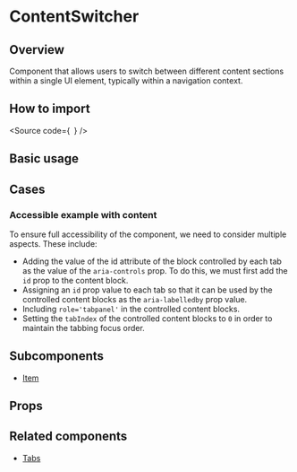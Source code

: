 

<Meta of={Stories} />

<H1>ContentSwitcher</H1>

<H2>Overview</H2>

Component that allows users to switch between different content sections within a single UI element, typically within a navigation context.

<H2>How to import</H2>

<Source
  code={`
`}
/>

<H2>Basic usage</H2>

<Canvas of={Stories.Base} />

<H2>Cases</H2>

<H3>Accessible example with content</H3>

To ensure full accessibility of the component, we need to consider multiple aspects. These include:

- Adding the value of the id attribute of the block controlled by each tab as the value of the `aria-controls` prop. To do this, we must first add the `id` prop to the content block.
- Assigning an `id` prop value to each tab so that it can be used by the controlled content blocks as the `aria-labelledby` prop value.
- Including `role='tabpanel'` in the controlled content blocks.
- Setting the `tabIndex` of the controlled content blocks to `0` in order to maintain the tabbing focus order.

<Canvas of={CaseStories.AccesibleWithContent} />

<H2>Subcomponents</H2>

- [Item](?path=/docs/components-core-navigation-contentswitcher-subcomponents--docs)

<H2>Props</H2>

<ArgTypes of={Stories} />

<H2>Related components</H2>

- [Tabs](?path=/docs/components-core-navigation-tabs--docs)
